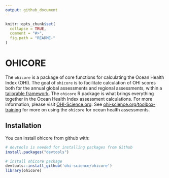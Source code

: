 ```yaml
---
output: github_document
---
```

<!-- README.md is generated from README.Rmd. Please edit that file -->
<!-- Note: If any R/functions.R files are added or deleted this needs to be changed in the DESCRIPTION file, and the NEWS.md (changelog) file. -->
<!-- If changes are made to any of the R/functions.R (or other files), the following should be run: pkgdown::build_site() -->


```r
knitr::opts_chunk$set(
  collapse = TRUE,
  comment = "#>",
  fig.path = "README-"
)
```

# OHICORE

The `ohicore` is a package of core functions for calculating the Ocean Health Index (OHI). The goal of `ohicore` is to facilitate calculation of OHI scores both for the annual global assessments and regional assessments, within a [tailorable framework](https://peerj.com/articles/1503/). The `ohicore` R package is what brings everything together in the Ocean Health Index assessment calculations. For more information, please visit [OHI-Science.org](http://ohi-science.org). See [ohi-science.org/toolbox-training](http://ohi-science.org/toolbox-training) for more on using the `ohicore` for ocean health assessments.


## Installation

You can install ohicore from github with:

```r
# devtools is needed for installing packages from Github
install.packages("devtools")

# install ohicore package
devtools::install_github('ohi-science/ohicore')
library(ohicore)
```

<!-- 

## Example

Create example of using ohicore functions to create visualizations e.g. the flowerplot

```r
# flowerplot visualization
```

-->